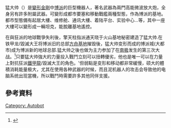 {{noteTA
|1=zh-ch:猛大帅;zh-hk:大力士;zh-tw:猛大帥;
|G1=Transformers
}}
猛大帅（{{lang-en|'''Metroplex'''}}）是[[變形金剛|變形金剛]]中[[博派|博派]]的巨型機器人，著名武器為兩門高能微波放大炮，全身另有許多附屬武器。可變形成都市要塞和移動戰艦兩種型態，作為博派的基地。都市型態備有起居大樓、维修舱、通讯大樓、着陆平台、实验中心...等，其中一座大樓可以變形成一輛坦克，能脫離基地遙控。

在與狂派的地球戰爭失利後，擎天柱指派通天晓于火山基地秘密建造了猛大帅.在铁甲龙/毀滅大王将博派旧的总部[[方舟_(變形金剛)|方舟基地]]摧毁後，猛大帅变形而成的博派城(大都市)成为博派新的地球总部.猛大帅之後也做为主力参加了在[[南极|南极]]发生的第三次大战。<ref>{{Cite web |url=http://www.tfu.info/1986/Autobot/Metroplex/metroplex.htm |title=.tfu.info/1986/ |access-date=2014-09-01 |archive-date=2020-11-12 |archive-url=https://web.archive.org/web/20201112012143/http://www.tfu.info/1986/Autobot/Metroplex/metroplex.htm |dead-url=no }}</ref>只要猛大帅強大的力量投入戰鬥立刻可以扭轉優劣，他也是唯一可以在力量上對抗狂派[[鐵甲龍_(變形金剛)|鐵甲龍]]/毀滅大王的角色。'但弱點是变形和移动都非常緩慢，硕大的體積消耗能量极大，尤其在使用各种武器的时候，而且泥机器人的攻击会导致他的电脑系统出现當機，所以戰鬥時需要許多其他同伴支援。

==參考資料==
<references/>

{{變形金剛系列}}
[[Category:_Autobot|Category: Autobot]]
